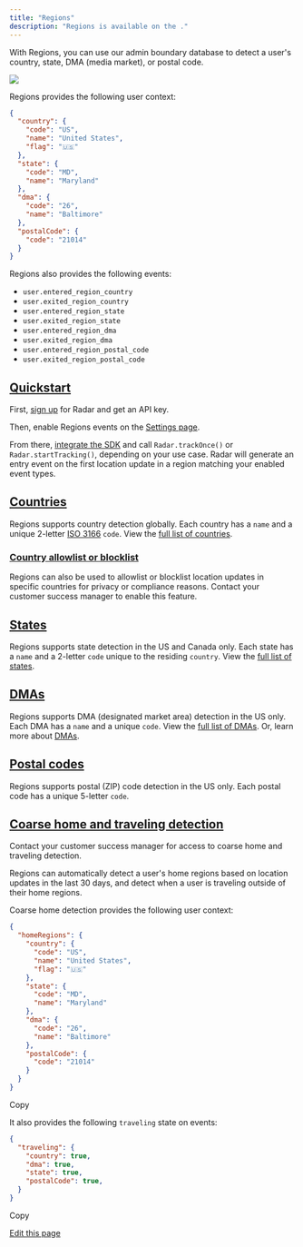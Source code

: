 ```yaml
---
title: "Regions"
description: "Regions is available on the ."
---
```


With Regions, you can use our admin boundary database to detect a user's country, state, DMA (media market), or postal code.

![](/images/f2vbu16fzuly/45Ug4Lnky0SH8p0AU7j0Pi/f4f8e538d79692b7406ba152937c02c3/regions_event.svg)

Regions provides the following user context:

```json
{
  "country": {
    "code": "US",
    "name": "United States",
    "flag": "🇺🇸"
  },
  "state": {
    "code": "MD",
    "name": "Maryland"
  },
  "dma": {
    "code": "26",
    "name": "Baltimore"
  },
  "postalCode": {
    "code": "21014"
  }
}
```

Regions also provides the following events:

* `user.entered_region_country`
* `user.exited_region_country`
* `user.entered_region_state`
* `user.exited_region_state`
* `user.entered_region_dma`
* `user.exited_region_dma`
* `user.entered_region_postal_code`
* `user.exited_region_postal_code`

## [Quickstart](#quickstart "Direct link to heading")

First, [sign up](https://radar.com/signup) for Radar and get an API key.

Then, enable Regions events on the [Settings page](https://radar.com/dashboard/settings).

From there, [integrate the SDK](/sdk) and call `Radar.trackOnce()` or `Radar.startTracking()`, depending on your use case. Radar will generate an entry event on the first location update in a region matching your enabled event types.

## [Countries](#countries "Direct link to heading")

Regions supports country detection globally. Each country has a `name` and a unique 2-letter [ISO 3166](https://en.wikipedia.org/wiki/List_of_ISO_3166_country_codes) `code`. View the [full list of countries](/regions/countries).

### [Country allowlist or blocklist](#country-allowlist-or-blocklist "Direct link to heading")

Regions can also be used to allowlist or blocklist location updates in specific countries for privacy or compliance reasons. Contact your customer success manager to enable this feature.

## [States](#states "Direct link to heading")

Regions supports state detection in the US and Canada only. Each state has a `name` and a 2-letter `code` unique to the residing `country`. View the [full list of states](/regions/states).

## [DMAs](#dmas "Direct link to heading")

Regions supports DMA (designated market area) detection in the US only. Each DMA has a `name` and a unique `code`. View the [full list of DMAs](/regions/dmas). Or, learn more about [DMAs](https://en.wikipedia.org/wiki/Media_market).

## [Postal codes](#postal-codes "Direct link to heading")

Regions supports postal (ZIP) code detection in the US only. Each postal code has a unique 5-letter `code`.

## [Coarse home and traveling detection](#coarse-home-and-traveling-detection "Direct link to heading")

Contact your customer success manager for access to coarse home and traveling detection.

Regions can automatically detect a user's home regions based on location updates in the last 30 days, and detect when a user is traveling outside of their home regions.

Coarse home detection provides the following user context:

```json
{
  "homeRegions": {
    "country": {
      "code": "US",
      "name": "United States",
      "flag": "🇺🇸"
    },
    "state": {
      "code": "MD",
      "name": "Maryland"
    },
    "dma": {
      "code": "26",
      "name": "Baltimore"
    },
    "postalCode": {
      "code": "21014"
    }
  }
}
```

Copy

It also provides the following `traveling` state on events:

```json
{
  "traveling": {
    "country": true,
    "dma": true,
    "state": true,
    "postalCode": true,
  }
}
```

Copy

[Edit this page](https://github.com/radarlabs/docs/edit/main/docs/regions.mdx)
